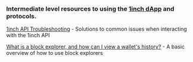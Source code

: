### Intermediate level resources to using the [1inch dApp](https://app.1inch.io/) and protocols. 

[1inch API Troubleshooting](./1inch-api-troubleshooting/1inch-api-troubleshooting.mdx) - Solutions to common issues when interacting with the 1inch API

[What is a block explorer, and how can I view a wallet's history?](./how-to-read-a-block-explorer-basic/how-to-read-a-block-explorer-basic.mdx) - A basic overview of how to use block explorers


